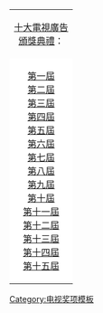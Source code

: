<div>
{|class="tocolours" boader="2" style="float: right; width: 11em; font-size: 93%; background: #ccccc1" cellspacing="2"
|-
|align="center"|[[十大電視廣告頒獎典禮|十大電視廣告<br>頒獎典禮]]：
|-
|style="background: #ffffff;" align="center"|
[[第一屆十大電視廣告頒獎典禮|第一屆]]<br/>
[[第二屆十大電視廣告頒獎典禮|第二屆]]<br/>
[[第三屆十大電視廣告頒獎典禮|第三屆]]<br/>
[[第四屆十大電視廣告頒獎典禮|第四屆]]<br/>
[[第五屆十大電視廣告頒獎典禮|第五屆]]<br/>
[[第六屆十大電視廣告頒獎典禮|第六屆]]<br/>
[[第七屆十大電視廣告頒獎典禮|第七屆]]<br/>
[[第八屆十大電視廣告頒獎典禮|第八屆]]<br/>
[[第九屆十大電視廣告頒獎典禮|第九屆]]<br/>
[[第十屆十大電視廣告頒獎典禮|第十屆]]<br/>
[[第十一屆十大電視廣告頒獎典禮|第十一屆]]<br/>
[[第十二屆十大電視廣告頒獎典禮|第十二屆]]<br/>
[[第十三屆十大電視廣告頒獎典禮|第十三屆]]<br/>
[[第十四屆十大電視廣告頒獎典禮|第十四屆]]<br/>
[[第十五屆十大電視廣告頒獎典禮|第十五屆]]
|}
</div>
<noinclude>[[Category:电视奖项模板]]</noinclude>